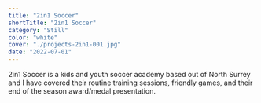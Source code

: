 ```yaml
---
title: "2in1 Soccer"
shortTitle: "2in1 Soccer"
category: "Still"
color: "white"
cover: "./projects-2in1-001.jpg"
date: "2022-07-01"
---
```


2in1 Soccer is a kids and youth soccer academy based out of North Surrey and I have covered their routine training sessions, friendly games, and their end of the season award/medal presentation.
